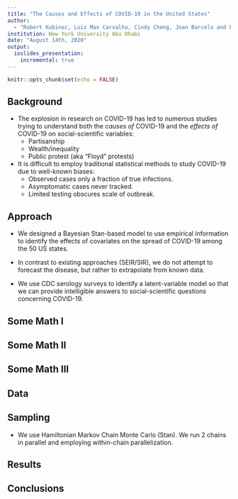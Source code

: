 ```yaml
---
title: "The Causes and Effects of COVID-19 in the United States"
author: 
  - "Robert Kubinec, Luiz Max Carvalho, Cindy Cheng, Joan Barcelo and Luca Messerschmidt"
institution: New York University Abu Dhabi
date: "August 14th, 2020"
output: 
  ioslides_presentation:
    incremental: true
---
```


```r
knitr::opts_chunk$set(echo = FALSE)
```

## Background 

- The explosion in research on COVID-19 has led to numerous studies trying to understand both the *causes of* COVID-19 and the *effects of* COVID-19 on social-scientific variables:
  - Partisanship
  - Wealth/inequality
  - Public protest (aka "Floyd" protests)
- It is difficult to employ traditional statistical methods to study COVID-19 due to well-known biases:
  - Observed cases only a fraction of true infections. 
  - Asymptomatic cases never tracked.
  - Limited testing obscures scale of outbreak.
  
## Approach

- We designed a Bayesian Stan-based model to use empirical information to identify the effects of covariates on the spread of COVID-19 among the 50 US states.

- In contrast to existing approaches (SEIR/SIR), we do not attempt to forecast the disease, but rather to extrapolate from known data.

- We use CDC serology surveys to identify a latent-variable model so that we can provide intelligible answers to social-scientific questions concerning COVID-19.

## Some Math I

## Some Math II

## Some Math III

## Data

## Sampling

- We use Hamiltonian Markov Chain Monte Carlo (Stan). We run 2 chains in parallel and employing within-chain parallelization.

## Results

## Conclusions

